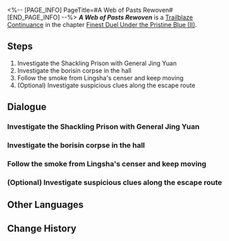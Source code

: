 <%-- [PAGE_INFO]
PageTitle=#A Web of Pasts Rewoven#
[END_PAGE_INFO] --%>
{{Stub|Dialogue.}}
{{Mission Infobox
|id            = 2022202
|title         = 
|image         = Mission A Web of Pasts Rewoven.png{{subst:void|<!--$UPLOAD:<<SpriteOutput/Chronicle/2022202.png>-<Mission A Web of Pasts Rewoven.png>-<Fate's Atlas Images>>-->}}
|type          = Trailblaze Continuance
|event_name    = 
|chapter       = Finest Duel Under the Pristine Blue (II)
|requirements  = [[Trailblaze Continuance]] ''[[At Dawn, To War]]'' completed
|summary       = In the Shackling Prison, the Divine Foresight arrives along with Dan Heng and Lingsha to investigate the truth behind the prison break. Amid the clues left behind by the pack of wolves, the old grudge between the Xianzhou Luofu and Hoolay is once again brought to light.
|characters    = Trailblazer
|startLocation = [[The Xianzhou Luofu]] - [[The Shackling Prison]]
|world         = The Xianzhou Luofu
|area          = The Shackling Prison
|prev          = At Dawn, To War
|next          = Alone In Peril
|rewards       = Trailblaze EXP*600; Stellar Jade*80; Traveler's Guide*5; Lost Crystal*5; Credit*120,000
}}
'''''A Web of Pasts Rewoven''''' is a [[Trailblaze Continuance]] in the chapter [[Finest Duel Under the Pristine Blue (II)]].

==Steps==
# Investigate the Shackling Prison with General Jing Yuan
# Investigate the borisin corpse in the hall
# Follow the smoke from Lingsha's censer and keep moving
# (Optional) Investigate suspicious clues along the escape route

<!--
==Gameplay Notes==

--><!--
==Trial Character==

-->
==Dialogue==
{{Stub Dialogue}}
===Investigate the Shackling Prison with General Jing Yuan===
{{Mission Description|type=continuance|location=The Shackling Prison|On the other side, Jing Yuan, Dan Heng, and Lingsha arrive at The Shackling Prison, where all are busy picking up the pieces of the breakout. The trio examine the aftermath of the borisin's surprise attack, in search of clues that may help them catch the mastermind stirring up trouble from behind the scenes. Along the way, past events are revisited...}}
{{Dialogue Start}}
:{{tx}}
{{Dialogue End}}

===Investigate the borisin corpse in the hall===
{{Dialogue Start}}
:{{tx}}
{{Dialogue End}}

===Follow the smoke from Lingsha's censer and keep moving===
{{Dialogue Start}}
:{{tx}}
{{Dialogue End}}

===(Optional) Investigate suspicious clues along the escape route===
{{Dialogue Start}}
:{{tx}}
{{Dialogue End}}

==Other Languages==
{{Other Languages
|en   = A Web of Pasts Rewoven
|zhs  = 缕析条分，故事重问
|zht  = 縷析條分，故事重問
|ja   = 勘案分析、再び問われる過去
|ko   = 세밀한 분석, 다시 드러난 과거
|es   = Red de pasados entretejidos
|fr   = Sur les traces du passé
|ru   = Ниточка вьётся, в минувших делах отзовётся
|th   = วิเคราะห์คดี สะสางอดีต
|vi   = Phân Tích Chi Tiết, Đào Lại Quá Khứ
|de   = Gewoben aus Vergangenem
|id   = Menyulam Kembali Jejak-Jejak Masa Lampau
|pt   = Uma Teia de Passados Retecida
}}

==Change History==
{{Change History|2.5}}
